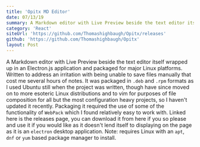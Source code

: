 ```yaml
---
title: 'Opitx MD Editor'
date: 07/13/19
summary: A Markdown editor with Live Preview beside the text editor itself wrapped up in an Electron.js application and packaged for major Linux platforms.
category: 'React'
siteUrl: 'https://github.com/Thomashighbaugh/Opitx/releases'
github: 'https://github.com/Thomashighbaugh/Opitx'
layout: Post
---
```


A Markdown editor with Live Preview beside the text editor itself wrapped up in an Electron.js application and packaged for major Linux platforms. Written to address an irritation with being unable to save files manually that cost me several hours of notes. It was packaged in `.deb` and `.rpm` formats as I used Ubuntu still when the project was written, though have since moved on to more esoteric Linux distributions and to vim for purposes of file composition for all but the most configuration heavy projects, so I haven't updated it recently. Packaging it required the use of some of the functionality of `WebPack` which I found relatively easy to work with. Linked here is the releases page, you can download it from here if you so please and use it if you would like as it doesn't lend itself to displaying on the page as it is an `electron` desktop application. Note: requires Linux with an `apt`, `dnf` or `yum` based package manager to install.
